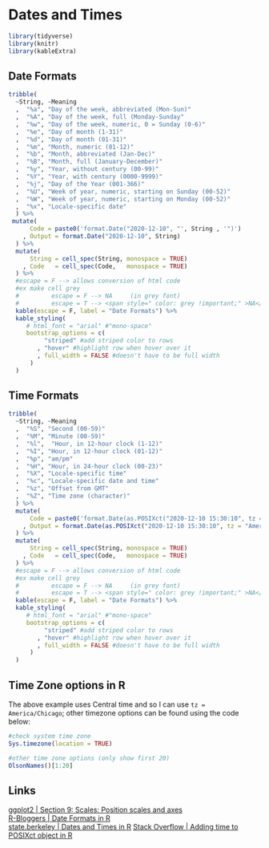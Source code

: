 
# Dates and Times


```r
library(tidyverse)
library(knitr)
library(kableExtra)
```

## Date Formats 

```r
tribble(
  ~String, ~Meaning 
  ,  "%a", "Day of the week, abbreviated (Mon-Sun)"
  ,  "%A", "Day of the week, full (Monday-Sunday"
  ,  "%w", "Day of the week, numeric, 0 = Sunday (0-6)"
  ,  "%e", "Day of month (1-31)"
  ,  "%d", "Day of month (01-31)"
  ,  "%m", "Month, numeric (01-12)"
  ,  "%b", "Month, abbreviated (Jan-Dec)"
  ,  "%B", "Month, full (January-December)"
  ,  "%y", "Year, without century (00-99)"
  ,  "%Y", "Year, with century (0000-9999)"
  ,  "%j", "Day of the Year (001-366)"
  ,  "%U", "Week of year, numeric, starting on Sunday (00-52)"
  ,  "%W", "Week of year, numeric, starting on Monday (00-52)"
  ,  "%x", "Locale-specific date"
  ) %>%
 mutate( 
      Code = paste0('format.Date("2020-12-10", "', String , '")')
    , Output = format.Date("2020-12-10", String)
  ) %>%
  mutate(
      String = cell_spec(String, monospace = TRUE)
    , Code   = cell_spec(Code,   monospace = TRUE)
  ) %>%
  #escape = F --> allows conversion of html code
  #ex make cell grey
  #         escape = F --> NA     (in grey font)
  #         escape = T --> <span style=" color: grey !important;" >NA</span>
  kable(escape = F, label = "Date Formats") %>%
  kable_styling(
     # html_font = "arial" #"mono-space" 
     bootstrap_options = c(
          "striped" #add striped color to rows
        , "hover" #highlight row when hover over it 
        , full_width = FALSE #doesn't have to be full width 
      )
  )
```



## Time Formats 

```r
tribble(
  ~String, ~Meaning 
  ,  "%S", "Second (00-59)"
  ,  "%M", "Minute (00-59)"
  ,  "%l",  "Hour, in 12-hour clock (1-12)"
  ,  "%I", "Hour, in 12-hour clock (01-12)"
  ,  "%p", "am/pm"
  ,  "%H", "Hour, in 24-hour clock (00-23)"
  ,  "%X", "Locale-specific time"
  ,  "%c", "Locale-specific date and time"
  ,  "%z", "Offset from GMT"
  ,  "%Z", "Time zone (character)"
  ) %>%
  mutate( 
      Code = paste0('format.Date(as.POSIXct("2020-12-10 15:30:10", tz = "America/Chicago"), "', String , '")')
    , Output = format.Date(as.POSIXct("2020-12-10 15:30:10", tz = "America/Chicago"), String)
  ) %>%
  mutate(
      String = cell_spec(String, monospace = TRUE)
    , Code   = cell_spec(Code,   monospace = TRUE)
  ) %>%
  #escape = F --> allows conversion of html code
  #ex make cell grey
  #         escape = F --> NA     (in grey font)
  #         escape = T --> <span style=" color: grey !important;" >NA</span>
  kable(escape = F, label = "Date Formats") %>%
  kable_styling(
     # html_font = "arial" #"mono-space" 
     bootstrap_options = c(
          "striped" #add striped color to rows
        , "hover" #highlight row when hover over it 
        , full_width = FALSE #doesn't have to be full width 
      )
  )
```

## Time Zone options in R

The above example uses Central time and so I can use `tz = America/Chicago`; other timezone options can be found using the code below: 

```r
#check system time zone
Sys.timezone(location = TRUE)

#other time zone options (only show first 20)
OlsonNames()[1:20]
```



## Links

<a href="https://ggplot2-book.org/scale-position.html"          target="_blank"> ggplot2 | Section 9: Scales: Position scales and axes </a>  
<a href="https://www.r-bloggers.com/2013/08/date-formats-in-r/" target="_blank"> R-Bloggers | Date Formats in R </a>  
<a href="https://www.stat.berkeley.edu/~s133/dates.html"        target="_blank"> state.berkeley | Dates and Times in R</a>
<a href="https://stackoverflow.com/questions/11922181/adding-time-to-posixct-object-in-r" target="_blank"> Stack Overflow | Adding time to POSIXct object in R</a>

